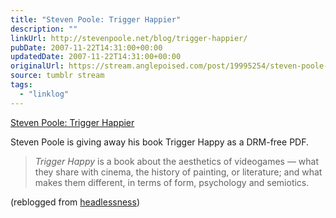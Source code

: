 ```yaml
---
title: "Steven Poole: Trigger Happier"
description: ""
linkUrl: http://stevenpoole.net/blog/trigger-happier/
pubDate: 2007-11-22T14:31:00+00:00
updatedDate: 2007-11-22T14:31:00+00:00
originalUrl: https://stream.anglepoised.com/post/19995254/steven-poole-trigger-happier
source: tumblr stream
tags:
  - "linklog"
---
```


[Steven Poole: Trigger Happier][1]

Steven Poole is giving away his book Trigger Happy as a DRM-free PDF.

> _Trigger Happy_ is a book about the aesthetics of videogames — what they share with cinema, the history of painting, or literature; and what makes them different, in terms of form, psychology and semiotics.

(reblogged from <a href="http://headlessness.com/">headlessness</a>)

[1]: http://stevenpoole.net/blog/trigger-happier/

